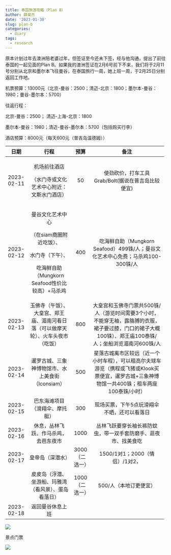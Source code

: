 ```yaml
---
title: 泰国旅游攻略（Plan B）
author: 薛英杰
date: '2023-01-30'
slug: plan-b
categories:
  - diary
tags:
  - research
---
```


原本计划过年去澳洲陪老婆过年，但签证至今还未下签，经与他沟通，提出了前往泰国的一起见面的Plan B。如果我的澳洲签证在2月6号前下不来，我们将于2月11号分别从北京和墨尔本飞往曼谷，在泰国旅行一周，她上班一周，于2月25日分别返回工作地。

机票预算：13000元（北京-曼谷：2500；清迈-北京：1800；墨尔本-曼谷：1980；曼谷-墨尔本：5700）

往返行程：

北京-曼谷：2500； 清迈-上海-北京：1800

墨尔本-曼谷：1980；清迈-曼谷-墨尔本：5700（包括购买行李）

酒店预算：8000元（每天600元（普吉岛温德姆））

+------------+----------------------------------------------------------------------------------+----------------+----------------------------------------------------------------------------------------------------------------------------------------------------------+
| 日期       | 行程                                                                             | 预算           | 备注                                                                                                                                                     |
+:==========:+:================================================================================:+:==============:+:========================================================================================================================================================:+
| 2023-02-11 | 机场前往酒店                                                                     | 50             | 使劲砍价，打车工具Grab/Bolt(据说在普吉岛比较便宜)                                                                                                        |
|            |                                                                                  |                |                                                                                                                                                          |
|            | （水门寺或文化艺术中心附近：文斯水门酒店）                                       |                |                                                                                                                                                          |
+------------+----------------------------------------------------------------------------------+----------------+----------------------------------------------------------------------------------------------------------------------------------------------------------+
| 2023-02-12 | 曼谷文化艺术中心                                                                 | 400            | 吃海鲜自助（Mungkorn Seafood）499铢/人；曼谷文化艺术中心免费；马杀鸡100-300铢/人                                                                         |
|            |                                                                                  |                |                                                                                                                                                          |
|            | （在siam商圈附近吃饭）、                                                         |                |                                                                                                                                                          |
|            |                                                                                  |                |                                                                                                                                                          |
|            | 水门寺（下午）、                                                                 |                |                                                                                                                                                          |
|            |                                                                                  |                |                                                                                                                                                          |
|            | 吃海鲜自助（Mungkorn Seafood性价比较高）+马杀鸡                                  |                |                                                                                                                                                          |
+------------+----------------------------------------------------------------------------------+----------------+----------------------------------------------------------------------------------------------------------------------------------------------------------+
| 2023-02-13 | 玉佛寺（午饭）、大皇宫、郑王庙、湄南河看日落（可以做摩天轮）、火车头夜市（吃饭） | 800            | 大皇宫和玉佛寺门票共500铢/人（游览时间需要3个小时，不能穿无袖，露胳膊的衣服，裙子要过膝，门口的裙子大概100铢）、郑王庙100泰铢/人；坐船浏览湄南河600铢/人 |
+------------+----------------------------------------------------------------------------------+----------------+----------------------------------------------------------------------------------------------------------------------------------------------------------+
| 2023-02-14 | 暹罗古城、三象神博物馆市、水上美食街（Iconsiam）                                 | 500            | 星落古城离市区较远（近一个小时车程），可以租高尔夫球车游览（携程或飞猪或Klook买票便宜，暹罗古城+三象神博物馆一共400铢；租车两座100泰铢/小时）            |
+------------+----------------------------------------------------------------------------------+----------------+----------------------------------------------------------------------------------------------------------------------------------------------------------+
| 2023-02-15 | 巴东海滩项目（滑翔伞、摩托艇）                                                   | 300            | 现场买票，下午5点玩滑翔伞不晒，还可以看落日                                                                                                              |
+------------+----------------------------------------------------------------------------------+----------------+----------------------------------------------------------------------------------------------------------------------------------------------------------+
| 2023-02-16 | 休息，丛林飞跃、作马杀鸡，去芭东夜市                                             | 1000           | 丛林飞跃要穿长袖长裤防蚊虫，带一双手套防磨手、逛夜市、找美食吃                                                                                           |
+------------+----------------------------------------------------------------------------------+----------------+----------------------------------------------------------------------------------------------------------------------------------------------------------+
| 2023-02-17 | 皇帝岛（深潜水）                                                                 | 3000（二选一） | 1500/1对1；2000（情侣）/1对2，                                                                                                                           |
+------------+----------------------------------------------------------------------------------+----------------+----------------------------------------------------------------------------------------------------------------------------------------------------------+
|            | 皮皮岛（浮潜、坐游船、玛雅湾（看风景）、蛋岛看落日）                             | 1000（二选一） | 500/人（本地订更便宜）                                                                                                                                   |
+------------+----------------------------------------------------------------------------------+----------------+----------------------------------------------------------------------------------------------------------------------------------------------------------+
| 2023-02-18 | 返回曼谷休息上班                                                                 |                |                                                                                                                                                          |
+------------+----------------------------------------------------------------------------------+----------------+----------------------------------------------------------------------------------------------------------------------------------------------------------+

![](images/dd3131f1cb5c96200722dbe34e5630d.jpg)

景点门票

![](images/4cf1fe393541014f60a043985bafc6d.jpg)
